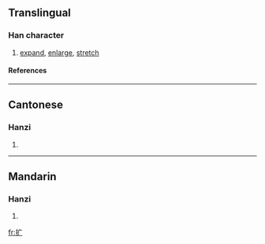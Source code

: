 {{see|擴}}

==Translingual==
===Han character===
{{Han char|rn=64|rad=手|as=03|sn=6|four=|canj=手戈 (QI), X手戈 (XQI)}}
# [[expand]], [[enlarge]], [[stretch]]
====References====
{{Han ref|kx=0418.141|hdz=31831.090|uh=6269|ud=25193}}
----
==Cantonese==
===Hanzi===
{{yue-hanzi|jyut=|y=kwong3}}
# {{defn|Cantonese}}
----
==Mandarin==
===Hanzi===
{{cmn-hanzi|tra=擴|pin=[[kuò]] (kuo4)|wg=k'uo<sup>4</sup>}}
# {{defn|Mandarin}}

[[fr:扩]]
